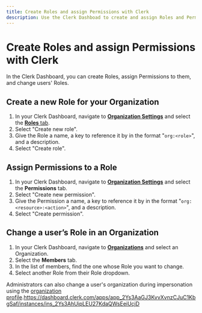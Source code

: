 ```yaml
---
title: Create Roles and assign Permissions with Clerk
description: Use the Clerk Dashboad to create and assign Roles and Permissions to users in your Organization.
---
```


# Create Roles and assign Permissions with Clerk

In the Clerk Dashboard, you can create Roles, assign Permissions to them, and change users' Roles.

## Create a new Role for your Organization

1. In your Clerk Dashboard, navigate to [**Organization Settings**](https://dashboard.clerk.com/last-active?path=organizations-settings) and select the [**Roles** tab](https://dashboard.clerk.com/last-active?path=roles). 
2. Select "Create new role".
3. Give the Role a name, a key to reference it by in the format "`org:<role>`", and a description.
4. Select "Create role".

## Assign Permissions to a Role

1. In your Clerk Dashboard, navigate to [**Organization Settings**](https://dashboard.clerk.com/last-active?path=organizations-settings) and select the **Permissions** tab. 
2. Select "Create new permission".
3. Give the Permission a name, a key to reference it by in the format "`org:<resource>:<action>`", and a description.
4. Select "Create permission".

## Change a user’s Role in an Organization

1. In your Clerk Dashboard, navigate to [**Organizations**](https://dashboard.clerk.com/last-active?path=organizations) and select an Organization.
2. Select the **Members** tab. 
3. In the list of members, find the one whose Role you want to change.
4. Select another Role from their Role dropdown.

Administrators can also change a user's organization during impersonation using the [organization profile](/docs/components/organization/organization-profile).https://dashboard.clerk.com/apps/app_2Ys3AaGJ3KvvXvnzCJuC1KbgSaf/instances/ins_2Ys3AhUipLEU27KdaQWsEeiUcjD